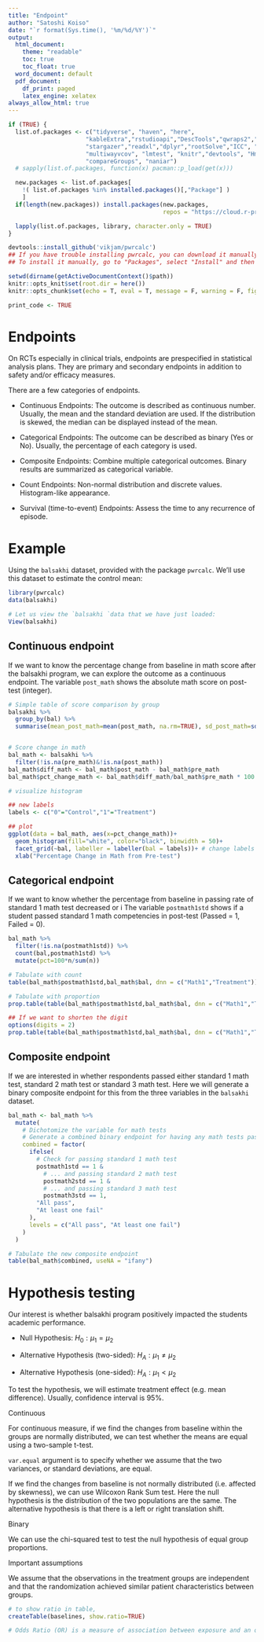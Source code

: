 ```yaml
---
title: "Endpoint"
author: "Satoshi Koiso"
date: "`r format(Sys.time(), '%m/%d/%Y')`"
output: 
  html_document:
    theme: "readable"
    toc: true
    toc_float: true
  word_document: default
  pdf_document:
    df_print: paged
    latex_engine: xelatex
always_allow_html: true
---
```


```r
if (TRUE) {
  list.of.packages <- c("tidyverse", "haven", "here",
                      "kableExtra","rstudioapi","DescTools","qwraps2","data.table",
                      "stargazer","readxl","dplyr","rootSolve","ICC", "randomizr",
                      "multiwayvcov", "lmtest", "knitr","devtools", "Hmisc",
                      "compareGroups", "naniar")
  # sapply(list.of.packages, function(x) pacman::p_load(get(x)))

  new.packages <- list.of.packages[
    !( list.of.packages %in% installed.packages()[,"Package"] )
    ]
  if(length(new.packages)) install.packages(new.packages,
                                            repos = "https://cloud.r-project.org")

  lapply(list.of.packages, library, character.only = TRUE)
}

devtools::install_github('vikjam/pwrcalc')
## If you have trouble installing pwrcalc, you can download it manually by using the .tar.gz file provided. 
## To install it manually, go to "Packages", select "Install" and then "Package Archive" in the install menu. 

setwd(dirname(getActiveDocumentContext()$path)) 
knitr::opts_knit$set(root.dir = here())
knitr::opts_chunk$set(echo = T, eval = T, message = F, warning = F, fig.pos = "H", fig.height = 7, fig.width = 7)

print_code <- TRUE
```

# Endpoints
 
On RCTs especially in clinical trials, endpoints are prespecified in statistical analysis plans. They are primary and secondary endpoints in addition to safety and/or efficacy measures.

There are a few categories of endpoints.

- Continuous Endpoints: The outcome is described as continuous number. Usually, the mean and the standard deviation are used. If the distribution is skewed, the median can be displayed instead of the mean.

- Categorical Endpoints: The outcome can be described as binary (Yes or No). Usually, the percentage of each category is used.

- Composite Endpoints: Combine multiple categorical outcomes. Binary results are summarized as categorical variable.

- Count Endpoints: Non-normal distribution and discrete values. Histogram-like appearance.

- Survival (time-to-event) Endpoints: Assess the time to any recurrence of episode.


# Example 

Using the `balsakhi` dataset, provided with the package `pwrcalc`. We'll use this dataset to estimate the control mean:

```r
library(pwrcalc)
data(balsakhi)

# Let us view the `balsakhi `data that we have just loaded:
View(balsakhi)
```


## Continuous endpoint

If we want to know the percentage change from baseline in math score after the balsakhi program, we can explore the outcome as a continuous endpoint.
The variable `post_math` shows the absolute math score on post-test (integer).

```r
# Simple table of score comparison by group
balsakhi %>% 
  group_by(bal) %>% 
  summarise(mean_post_math=mean(post_math, na.rm=TRUE), sd_post_math=sd(post_math,na.rm=TRUE))


# Score change in math
bal_math <- balsakhi %>% 
  filter(!is.na(pre_math)&!is.na(post_math))
bal_math$diff_math <- bal_math$post_math - bal_math$pre_math
bal_math$pct_change_math <- bal_math$diff_math/bal_math$pre_math * 100

# visualize histogram

## new labels
labels <- c("0"="Control","1"="Treatment")

## plot
ggplot(data = bal_math, aes(x=pct_change_math))+
  geom_histogram(fill="white", color="black", binwidth = 50)+
  facet_grid(~bal, labeller = labeller(bal = labels))+ # change labels
  xlab("Percentage Change in Math from Pre-test")


```

## Categorical endpoint

If we want to know whether the percentage from baseline in passing rate of standard 1 math test decreased or i
The variable `postmath1std` shows if a student passed standard 1 math competencies in post-test (Passed = 1, Failed = 0).

```r
bal_math %>% 
  filter(!is.na(postmath1std)) %>% 
  count(bal,postmath1std) %>% 
  mutate(pct=100*n/sum(n))

# Tabulate with count
table(bal_math$postmath1std,bal_math$bal, dnn = c("Math1","Treatment"))

# Tabulate with proportion
prop.table(table(bal_math$postmath1std,bal_math$bal, dnn = c("Math1","Treatment")))

## If we want to shorten the digit
options(digits = 2)
prop.table(table(bal_math$postmath1std,bal_math$bal, dnn = c("Math1","Treatment")))
```

## Composite endpoint

If we are interested in whether respondents passed either standard 1 math test, standard 2 math test or standard 3 math test. Here we will generate a binary composite endpoint for this from the three variables in the `balsakhi` dataset.

```r
bal_math <- bal_math %>% 
  mutate(
    # Dichotomize the variable for math tests
    # Generate a combined binary endpoint for having any math tests pass
    combined = factor(
      ifelse(
        # Check for passing standard 1 math test
        postmath1std == 1 & 
          # ... and passing standard 2 math test
          postmath2std == 1 & 
          # ... and passing standard 3 math test
          postmath3std == 1,
        "All pass", 
        "At least one fail"
      ),
      levels = c("All pass", "At least one fail")
    )
  )

# Tabulate the new composite endpoint
table(bal_math$combined, useNA = "ifany")
```

# Hypothesis testing

Our interest is whether balsakhi program positively impacted the students academic performance.

- Null Hypothesis: $H_0: \mu_1 = \mu_2$

- Alternative Hypothesis (two-sided): $H_A: \mu_1 \neq \mu_2$

- Alternative Hypothesis (one-sided): $H_A: \mu_1 < \mu_2$

To test the hypothesis, we will estimate treatment effect (e.g. mean difference). Usually, confidence interval is 95\%.


Continuous

For continuous measure, if we find the changes from baseline within the groups are normally distributed, we can test whether the means are equal using a two-sample t-test.

`var.equal` argument is to specify whether we assume that the two variances, or standard deviations, are equal.

If we find the changes from baseline is not normally distributed (i.e. affected by skewness), we can use Wilcoxon Rank Sum test. Here the null hypothesis is the distribution of the two populations are the same. The alternative hypothesis is that there is a left or right translation shift.


Binary 

We can use the chi-squared test to test the null hypothesis of equal group proportions.


Important assumptions

We assume that the observations in the treatment groups are independent and that the randomization achieved similar patient characteristics between groups.



```r
# to show ratio in table,
createTable(baselines, show.ratio=TRUE)

# Odds Ratio (OR) is a measure of association between exposure and an outcome
```



